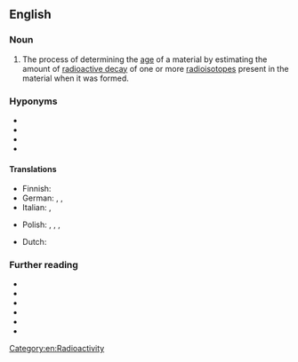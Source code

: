 ==English==
{{wikipedia|Radiometric dating}}

===Noun===
{{en-noun|-|s}}

# The process of determining the [[age]] of a material by estimating the amount of [[radioactive decay]] of one or more [[radioisotope]]s present in the material when it was formed.
#: {{synonyms|en|radiometric dating}}

===Hyponyms===
* {{l|en|carbon dating}}
* {{l|en|carbon-14 dating}}
* {{l|en|C-14 dating}}
* {{l|en|radiocarbon dating}}

====Translations====
{{trans-top|process of determining age by estimating radioactive decay}}
* Finnish: {{t|fi|radioaktiivinen iänmääritys}}
* German: {{t|de|radiometrische Datierung|f}}, {{t|de|radioaktive Datierung|f}}, {{t|de|Radiodatierung|f}}
* Italian: {{t|it|datazione radiometrica|f}}, {{t|it|radiodatazione|f}}
{{trans-mid}}
* Polish: {{t|pl|datowanie izotopowe|n}}, {{t|pl|datowanie promieniotwórcze|n}}, {{t|pl|radiodatowanie|n}}, {{t|pl|radiochronologia|f}}
{{trans-bottom}}

{{checktrans-top}}
* Dutch: {{t+|nl|radiometrische datering|f}}
{{trans-mid}}
{{trans-bottom}}

===Further reading===
* {{pedia|Uranium–lead dating}}
* {{pedia|Uranium–thorium dating}}
* {{pedia|Lead–lead dating}}
* {{pedia|Potassium–argon dating}}
* {{pedia|Radiocarbon dating}}
* {{pedia|Decay chain}}

[[Category:en:Radioactivity]]